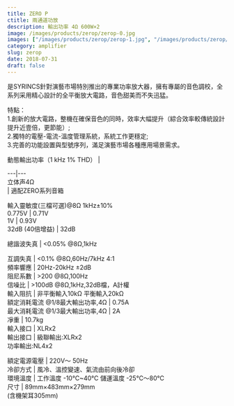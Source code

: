 ```yaml
---
title: ZERO P
ctitle: 兩通道功放
description: 輸出功率 4Ω 600W×2
image: /images/products/zerop/zerop-0.jpg
images: ["/images/products/zerop/zerop-1.jpg", "/images/products/zerop/zerop-2.jpg"]
category: amplifier
slug: zerop
date: 2018-07-31
draft: false
---
```


是SYRINCS針對演藝市場特別推出的專業功率放大器，擁有專屬的音色調校，全系列采用精心設計的全平衡放大電路，音色甜美而不失迅猛。  
  
特點：  
1.創新的放大電路，整機在確保音色的同時，效率大幅提升（綜合效率較傳統設計提升近壹倍，更節能）;  
2.獨特的電壓-電流-溫度管理系統，系統工作更穩定;  
3.完善的功能設置與型號序列，滿足演藝市場各種應用場景需求。  
  
  
  
動態輸出功率（1 kHz 1% THD） |    
  
---|---  
立体声4Ω  
|  適配ZERO系列音箱  
  
輸入靈敏度(三檔可選)@8Ω 1kHz±10%  
0.775V  |  0.71V   
1V  |  0.93V   
32dB (40倍增益)  |  32dB  
  
總諧波失真  |  <0.05% @8Ω,1kHz  
  
互調失真  |  <0.1% @8Ω,60Hz/7kHz 4:1   
頻率響應  |  20Hz-20kHz ±2dB   
阻尼系數  |  >200 @8Ω,100Hz   
信噪比  |  >100dB @8Ω,1kHz,32dB檔，A計權   
輸入阻抗  |  非平衡輸入10kΩ 平衡輸入20kΩ   
額定消耗電流 @1/8最大輸出功率,4Ω  |  0.75A   
最大消耗電流 @1/3最大輸出功率,4Ω  |  2A   
凈重  |  10.7kg   
輸入接口  |  XLRx2   
輸出接口  |  級聯輸出:XLRx2  
功率輸出:NL4x2  
  
額定電源電壓  |  220V～ 50Hz   
冷卻方式  |  風冷、溫控變速、氣流由前向後冷卻   
環境溫度  |  工作溫度 -10℃~40℃ 儲運溫度 -25℃～80℃   
尺寸  |  89mm×483mm×279mm  
(含機架耳305mm)


